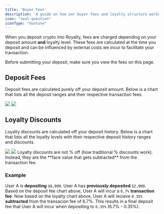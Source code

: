 ```yaml
---
title: 'Buyer Fees'
description: 'A guide on how our buyer fees and loyalty structure works'
icon: "seal-question"
iconType: "duotone"
---
```


When you deposit crypto into Royalty, fees are charged depending on your deposit amount **and** loyalty level. These fees are calculated at the time you deposit and can be influenced by external costs we incur to facilitate your transaction.

<Warning>
Before submitting your deposit, make sure you view the fees on this page.
</Warning>

## Deposit Fees

Deposit fees are calculated purely off your deposit amount. Below is a chart that lists all the deposit ranges and their respective transaction fees.

<img className="block dark:hidden rounded-md" src="/images/buyerfees-dark.png" />
  <img className="hidden dark:block rounded-md" src="/images/buyerfees-dark.png" />

## Loyalty Discounts

Loyalty discounts are calculated off your deposit history. Below is a chart that lists all the loyalty levels with their respective deposit history ranges and discounts.

<img className="block dark:hidden rounded-md" src="/images/buyerloyalty-dark.png" />
  <img className="hidden dark:block rounded-md" src="/images/buyerloyalty-dark.png" />

<Warning>
Loyalty discounts are not % off (how traditional % discounts work). Instead, they are the **face value that gets subtracted** from the transaction fee.
</Warning>

### Example

User A is **depositing** `$8,000`. User A has **previously deposited** `$2,000`. Based on the deposit fee chart above, User A will incur a `6.7%` **transaction fee**. Now based on the loyalty chart above, User A will recieve `0.35%` **subtracted** from the transacion fee of 6.7%. This results in a final deposit fee that User A will incur when depositing to `6.35%` (6.7% - 0.35%).